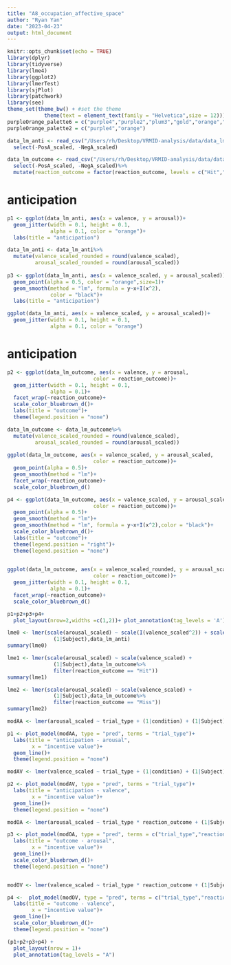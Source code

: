 ```yaml
---
title: "A8_occupation_affective_space"
author: "Ryan Yan"
date: "2023-04-23"
output: html_document
---
```


```r
knitr::opts_chunk$set(echo = TRUE)
library(dplyr)
library(tidyverse)
library(lme4)
library(ggplot2)
library(lmerTest)
library(sjPlot)
library(patchwork)
library(see)
theme_set(theme_bw() + #set the theme 
            theme(text = element_text(family = "Helvetica",size = 12)))
purpleOrange_palette6 = c("purple4","purple2","plum3","gold","orange","goldenrod")
purpleOrange_palette2 = c("purple4","orange")
```

```r
data_lm_anti <- read_csv("/Users/rh/Desktop/VRMID-analysis/data/data_lm_anticipation.csv")%>%
  select(-PosA_scaled, -NegA_scaled)

data_lm_outcome <- read_csv("/Users/rh/Desktop/VRMID-analysis/data/data_lm_outcome.csv")%>%
  select(-PosA_scaled, -NegA_scaled)%>%
  mutate(reaction_outcome = factor(reaction_outcome, levels = c("Hit","Miss")))
```
# anticipation
```r
p1 <- ggplot(data_lm_anti, aes(x = valence, y = arousal))+
  geom_jitter(width = 0.1, height = 0.1,
              alpha = 0.1, color = "orange")+
  labs(title = "anticipation")

data_lm_anti <- data_lm_anti%>%
  mutate(valence_scaled_rounded = round(valence_scaled),
         arousal_scaled_rounded = round(arousal_scaled))
  
p3 <- ggplot(data_lm_anti, aes(x = valence_scaled, y = arousal_scaled))+
  geom_point(alpha = 0.5, color = "orange",size=1)+
  geom_smooth(method = "lm", formula = y~x+I(x^2),
              color = "black")+
  labs(title = "anticipation")

ggplot(data_lm_anti, aes(x = valence_scaled, y = arousal_scaled))+
  geom_jitter(width = 0.1, height = 0.1,
              alpha = 0.1, color = "orange")
```

# anticipation
```r
p2 <- ggplot(data_lm_outcome, aes(x = valence, y = arousal,
                            color = reaction_outcome))+
  geom_jitter(width = 0.1, height = 0.1,
              alpha = 0.1)+
  facet_wrap(~reaction_outcome)+
  scale_color_bluebrown_d()+
  labs(title = "outcome")+
  theme(legend.position = "none")

data_lm_outcome <- data_lm_outcome%>%
  mutate(valence_scaled_rounded = round(valence_scaled),
         arousal_scaled_rounded = round(arousal_scaled))
  
ggplot(data_lm_outcome, aes(x = valence_scaled, y = arousal_scaled,
                            color = reaction_outcome))+
  geom_point(alpha = 0.5)+
  geom_smooth(method = "lm")+
  facet_wrap(~reaction_outcome)+
  scale_color_bluebrown_d()

p4 <- ggplot(data_lm_outcome, aes(x = valence_scaled, y = arousal_scaled,
                            color = reaction_outcome))+
  geom_point(alpha = 0.5)+
  geom_smooth(method = "lm")+
  geom_smooth(method = "lm", formula = y~x+I(x^2),color = "black")+
  scale_color_bluebrown_d()+
  labs(title = "outcome")+
  theme(legend.position = "right")+
  theme(legend.position = "none")
  

ggplot(data_lm_outcome, aes(x = valence_scaled_rounded, y = arousal_scaled_rounded,
                            color = reaction_outcome))+
  geom_jitter(width = 0.1, height = 0.1,
              alpha = 0.1)+
  facet_wrap(~reaction_outcome)+
  scale_color_bluebrown_d()
```

```r
p1+p2+p3+p4+
  plot_layout(nrow=2,widths =c(1,2))+ plot_annotation(tag_levels = 'A')
```


```r
lme0 <- lmer(scale(arousal_scaled) ~ scale(I(valence_scaled^2)) + scale(valence_scaled) +
               (1|Subject),data_lm_anti)
summary(lme0)

lme1 <- lmer(scale(arousal_scaled) ~ scale(valence_scaled) +
               (1|Subject),data_lm_outcome%>%
               filter(reaction_outcome == "Hit"))
summary(lme1)

lme2 <- lmer(scale(arousal_scaled) ~ scale(valence_scaled) +
               (1|Subject),data_lm_outcome%>%
               filter(reaction_outcome == "Miss"))
summary(lme2)
```

```r
modAA <- lmer(arousal_scaled ~ trial_type + (1|condition) + (1|Subject),data_lm_anti)

p1 <- plot_model(modAA, type = "pred", terms = "trial_type")+
  labs(title = "anticipation - arousal",
        x = "incentive value")+
  geom_line()+
  theme(legend.position = "none")

modAV <- lmer(valence_scaled ~ trial_type + (1|condition) + (1|Subject),data_lm_anti)

p2 <- plot_model(modAV, type = "pred", terms = "trial_type")+
  labs(title = "anticipation - valence",
        x = "incentive value")+
  geom_line()+
  theme(legend.position = "none")

modOA <- lmer(arousal_scaled ~ trial_type * reaction_outcome + (1|Subject) + (1|condition),data_lm_outcome)

p3 <- plot_model(modOA, type = "pred", terms = c("trial_type","reaction_outcome"))+
  labs(title = "outcome - arousal",
        x = "incentive value")+
  geom_line()+
  scale_color_bluebrown_d()+
  theme(legend.position = "none")


modOV <- lmer(valence_scaled ~ trial_type * reaction_outcome + (1|Subject) + (1|condition),data_lm_outcome)

p4 <-  plot_model(modOV, type = "pred", terms = c("trial_type","reaction_outcome"))+
  labs(title = "outcome - valence",
        x = "incentive value")+
  geom_line()+
  scale_color_bluebrown_d()+
  theme(legend.position = "none")

(p1+p2+p3+p4) +
  plot_layout(nrow = 1)+
  plot_annotation(tag_levels = "A")
```
